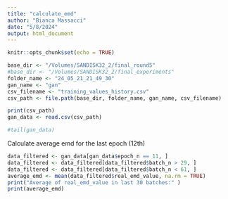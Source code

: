 ```yaml
---
title: "calculate_emd"
author: "Bianca Massacci"
date: "5/8/2024"
output: html_document
---
```


```r
knitr::opts_chunk$set(echo = TRUE)
```


```r
base_dir <- "/Volumes/SANDISK32_2/final_round5"
#base_dir <- "/Volumes/SANDISK32_2/final_experiments"
folder_name <- "24_05_21_21_49_30"
gan_name <- "gan"
csv_filename <- "training_values_history.csv"
csv_path <- file.path(base_dir, folder_name, gan_name, csv_filename)

print(csv_path)
gan_data <- read.csv(csv_path)

#tail(gan_data)

```

Calculate average emd for the last epoch (12th)

```r
data_filtered <- gan_data[gan_data$epoch_n == 11, ]
data_filtered <- data_filtered[data_filtered$batch_n > 29, ]
data_filtered <- data_filtered[data_filtered$batch_n < 61, ]
average_emd <- mean(data_filtered$real_emd_value, na.rm = TRUE)
print("Average of real_emd_value in last 30 batches:" )
print(average_emd)
```

